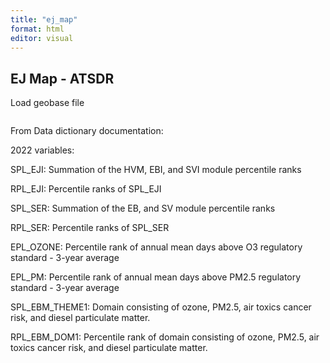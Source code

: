 ```yaml
---
title: "ej_map"
format: html
editor: visual
---
```


## EJ Map - ATSDR

Load geobase file

```r



```


From Data dictionary documentation:

2022 variables:

SPL_EJI: Summation of the HVM, EBI, and SVI module percentile ranks

RPL_EJI: Percentile ranks of SPL_EJI

SPL_SER: Summation of the EB, and SV module percentile ranks

RPL_SER: Percentile ranks of SPL_SER

EPL_OZONE: Percentile rank of annual mean days above O3 regulatory standard - 3-year average

EPL_PM: Percentile rank of annual mean days above PM2.5 regulatory standard - 3-year average

SPL_EBM_THEME1: Domain consisting of ozone, PM2.5, air toxics cancer risk, and diesel particulate matter.

RPL_EBM_DOM1: Percentile rank of domain consisting of ozone, PM2.5, air toxics cancer risk, and diesel particulate matter.





